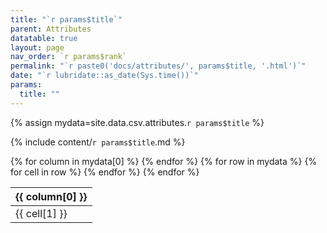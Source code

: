 ```yaml
---
title: "`r params$title`"
parent: Attributes
datatable: true
layout: page
nav_order: `r params$rank`
permalink: "`r paste0('docs/attributes/', params$title, '.html')`"
date: "`r lubridate::as_date(Sys.time())`"
params:
  title: ""
---
```

{% assign mydata=site.data.csv.attributes.`r params$title` %} 

{% include content/`r params$title`.md %}

<table id="myTable" class="display" style="width:100%">
    <thead>
    {% for column in mydata[0] %}
        <th>{{ column[0] }}</th>
    {% endfor %}
    </thead>
    <tbody>
    {% for row in mydata %}
        <tr>
        {% for cell in row %}
            <td>{{ cell[1] }}</td>
        {% endfor %}
        </tr>
    {% endfor %}
    </tbody>
</table>
<script type="text/javascript">
  $(document).ready(function () {
    $('#myTable').DataTable({
      responsive: true,
      deferRender: false,
      paging: false,
      order: [],
    });
  });
</script>